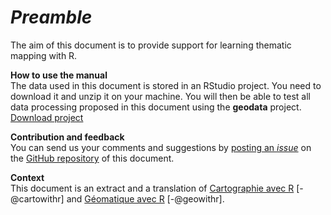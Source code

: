 # *Preamble* {.unnumbered}

The aim of this document is to provide support for learning thematic mapping with R. 

**How to use the manual**    
The data used in this document is stored in an RStudio project. 
You need to download it and unzip it on your machine. You will then be able to test all data processing proposed in this document using the **geodata** project.  
[Download project](https://rcarto.github.io/cartographie_avec_r/geodata.zip){.btn .btn-primary .btn-sm role=“button”}  

**Contribution and feedback**    
You can send us your comments and suggestions by [posting an *issue*](https://github.com/rCarto/cartography_with_r/issues) on the [GitHub repository](https://github.com/rCarto/cartography_with_r) of this document. 


**Context**  
This document is an extract and a translation of [Cartographie avec R](https://rcarto.github.io/cartographie_avec_r/) [-@cartowithr] and [Géomatique avec R](https://rcarto.github.io/geomatique_avec_r/) [-@geowithr].
